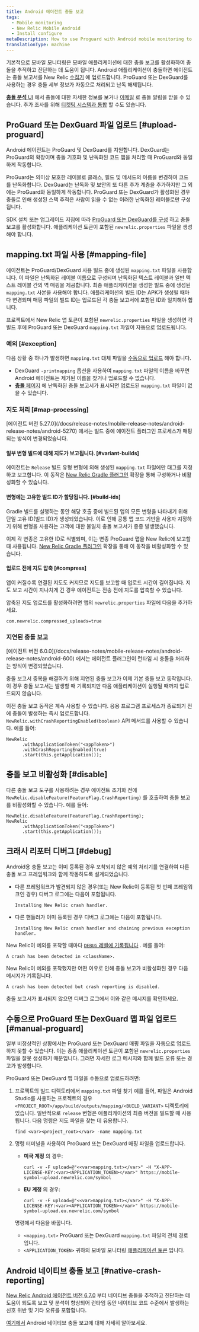 ```yaml
---
title: Android 에이전트 충돌 보고
tags:
  - Mobile monitoring
  - New Relic Mobile Android
  - Install configure
metaDescription: How to use Proguard with Android mobile monitoring to automatically process and de-obfuscate crash details.
translationType: machine
---
```


기본적으로 모바일 모니터링은 모바일 애플리케이션에 대한 충돌 보고를 활성화하여 충돌을 추적하고 진단하는 데 도움이 됩니다. Android 애플리케이션이 충돌하면 에이전트는 충돌 보고서를 New Relic [수집기](/docs/accounts-partnerships/education/getting-started-new-relic/glossary#collector) 에 업로드합니다. ProGuard 또는 DexGuard를 사용하는 경우 충돌 세부 정보가 자동으로 처리되고 난독 해제됩니다.

[**충돌 분석** UI](/docs/mobile-monitoring/mobile-monitoring-ui/crashes/crash-analysis-group-filter-your-crashes) 에서 충돌에 대한 자세한 정보를 보거나 [이메일](/docs/mobile-monitoring/mobile-monitoring-ui/crashes/receive-crash-notifications-email) 로 충돌 알림을 받을 수 있습니다. 추가 조사를 위해 [티켓팅 시스템과 통합](/docs/mobile-monitoring/mobile-monitoring-ui/crashes/file-tickets-mobile-app-crashes) 할 수도 있습니다.

## ProGuard 또는 DexGuard 파일 업로드 [#upload-proguard]

Android 에이전트는 ProGuard 및 DexGuard를 지원합니다. DexGuard는 ProGuard의 확장이며 충돌 기호화 및 난독화된 코드 맵을 처리할 때 ProGuard와 동일하게 작동합니다.

ProGuard는 의미상 모호한 레이블로 클래스, 필드 및 메서드의 이름을 변경하여 코드를 난독화합니다. DexGuard는 난독화 및 보안의 또 다른 추가 계층을 추가하지만 그 외에는 ProGuard와 동일하게 작동합니다. ProGuard 또는 DexGuard가 활성화된 경우 충돌로 인해 생성된 스택 추적은 사람이 읽을 수 없는 이러한 난독화된 레이블로만 구성됩니다.

SDK 설치 또는 업그레이드 지침에 따라 [ProGuard 또는 DexGuard를 구성](/docs/mobile-monitoring/new-relic-mobile-android/install-configure/configure-proguard-or-dexguard-android-apps) 하고 충돌 보고를 활성화합니다. 애플리케이션 토큰이 포함된 `newrelic.properties` 파일을 생성해야 합니다.

## mapping.txt 파일 사용 [#mapping-file]

에이전트는 ProGuard/DexGuard 사용 빌드 중에 생성된 `mapping.txt` 파일을 사용합니다. 이 파일은 난독화된 레이블 이름으로 구성되며 난독화된 텍스트 레이블과 일반 텍스트 레이블 간의 역 매핑을 제공합니다. 최종 애플리케이션을 생성한 빌드 중에 생성된 `mapping.txt` 사본을 사용해야 합니다. 애플리케이션의 빌드 ID는 APK가 생성될 때마다 변경되며 매핑 파일의 빌드 ID는 업로드된 각 충돌 보고서에 포함된 ID와 일치해야 합니다.

프로젝트에서 New Relic 앱 토큰이 포함된 `newrelic.properties` 파일을 생성하면 각 빌드 후에 ProGuard 또는 DexGuard `mapping.txt` 파일이 자동으로 업로드됩니다.

### 예외 [#exception]

다음 상황 중 하나가 발생하면 `mapping.txt` 대체 파일을 [수동으로 업로드](#manual-proguard) 해야 합니다.

* DexGuard `-printmapping` 옵션을 사용하여 `mapping.txt` 파일의 이름을 바꾸면 Android 에이전트는 제거된 이름을 찾거나 업로드할 수 없습니다.
* [**충돌** 페이지](/docs/mobile-monitoring/mobile-monitoring-ui/crashes/mobile-apps-crashes-dashboard) 에 난독화된 충돌 보고서가 표시되면 업로드된 `mapping.txt` 파일이 없을 수 있습니다.

### 지도 처리 [#map-processing]

<Callout variant="important">
  [에이전트 버전 5.27.0](/docs/release-notes/mobile-release-notes/android-release-notes/android-5270) 에서는 빌드 중에 에이전트 플러그인 프로세스가 매핑되는 방식이 변경되었습니다.
</Callout>

#### 일부 변형 빌드에 대해 지도가 보고됩니다. [#variant-builds]

에이전트는 `Release` 빌드 유형 변형에 의해 생성된 `mapping.txt` 파일에만 태그를 지정하고 보고합니다. 이 동작은 [New Relic Gradle 플러그인](/docs/mobile-monitoring/new-relic-mobile-android/install-configure/configure-agent-gradle-plugin-extension) 확장을 통해 구성하거나 비활성화할 수 있습니다.

#### 변형에는 고유한 빌드 ID가 할당됩니다. [#build-ids]

Gradle 빌드를 실행하는 동안 해당 호출 중에 빌드된 앱의 모든 변형을 나타내기 위해 단일 고유 ID(빌드 ID)가 생성되었습니다. 이로 인해 공통 앱 코드 기반을 사용자 지정하기 위해 변형을 사용하는 고객에 대한 불일치 충돌 보고서가 종종 발생했습니다.

이제 각 변종은 고유한 ID로 식별되며, 이는 변종 ProGuard 맵을 New Relic에 보고할 때 사용됩니다. [New Relic Gradle 플러그인](/docs/mobile-monitoring/new-relic-mobile-android/install-configure/configure-agent-gradle-plugin-extension) 확장을 통해 이 동작을 비활성화할 수 있습니다.

#### 업로드 전에 지도 압축 [#compress]

앱이 커질수록 연결된 지도도 커지므로 지도를 보고할 때 업로드 시간이 길어집니다. 지도 보고 시간이 지나치게 긴 경우 에이전트는 전송 전에 지도를 압축할 수 있습니다.

압축된 지도 업로드를 활성화하려면 앱의 `newrelic.properties` 파일에 다음을 추가하세요.

```
com.newrelic.compressed_uploads=true
```

### 지연된 충돌 보고

<Callout variant="important">
  [에이전트 버전 6.0.0](/docs/release-notes/mobile-release-notes/android-release-notes/android-600) 에서는 에이전트 플러그인이 런타임 시 충돌을 처리하는 방식이 변경되었습니다.
</Callout>

충돌 보고서 중복을 해결하기 위해 지연된 충돌 보고가 이제 기본 충돌 보고 동작입니다. 이 경우 충돌 보고서는 발생할 때 기록되지만 다음 애플리케이션이 실행될 때까지 업로드되지 않습니다.

이전 충돌 보고 동작은 계속 사용할 수 있습니다. 응용 프로그램 프로세스가 종료되기 전에 충돌이 발생하는 즉시 업로드합니다. `NewRelic.withCrashReportingEnabled(boolean)` API 메서드를 사용할 수 있습니다. 예를 들어:

```
NewRelic
      .withApplicationToken("<appToken>")
      .withCrashReportingEnabled(true)
      .start(this.getApplication());
```

## 충돌 보고 비활성화 [#disable]

다른 충돌 보고 도구를 사용하려는 경우 에이전트 초기화 전에 `NewRelic.disableFeature(FeatureFlag.CrashReporting)` 를 호출하여 충돌 보고를 비활성화할 수 있습니다. 예를 들어:

```
NewRelic.disableFeature(FeatureFlag.CrashReporting);
NewRelic
      .withApplicationToken("<appToken>")
      .start(this.getApplication());
```

## 크래시 리포터 디버그 [#debug]

Android용 충돌 보고는 이미 등록된 경우 포착되지 않은 예외 처리기를 연결하여 다른 충돌 보고 프레임워크와 함께 작동하도록 설계되었습니다.

* 다른 프레임워크가 발견되지 않은 경우(또는 New Relic이 등록된 첫 번째 프레임워크인 경우) 디버그 로그에는 다음이 포함됩니다.

  ```
  Installing New Relic crash handler.
  ```

* 다른 핸들러가 이미 등록된 경우 디버그 로그에는 다음이 포함됩니다.

  ```
  Installing New Relic crash handler and chaining previous exception handler.
  ```

New Relic이 예외를 포착할 때마다 [`DEBUG` 레벨에 기록됩니다](/docs/mobile-monitoring/new-relic-mobile-android/api-guides/android-agent-configuration-feature-flags#logging) . 예를 들어:

```
A crash has been detected in <className>.
```

New Relic이 예외를 포착했지만 어떤 이유로 인해 충돌 보고가 비활성화된 경우 다음 메시지가 기록됩니다.

```
A crash has been detected but crash reporting is disabled.
```

충돌 보고서가 표시되지 않으면 디버그 로그에서 이와 같은 메시지를 확인하세요.

## 수동으로 ProGuard 또는 DexGuard 맵 파일 업로드 [#manual-proguard]

일부 비정상적인 상황에서는 ProGuard 또는 DexGuard 매핑 파일을 자동으로 업로드하지 못할 수 있습니다. 이는 종종 애플리케이션 토큰이 포함된 `newrelic.properties` 파일을 잘못 생성하기 때문입니다. 그러면 자세한 로그 메시지와 함께 빌드 오류 또는 경고가 발생합니다.

ProGuard 또는 DexGuard 맵 파일을 수동으로 업로드하려면:

1. 프로젝트의 빌드 디렉토리에서 `mapping.txt` 파일 찾기 예를 들어, 파일은 Android Studio를 사용하는 프로젝트의 경우 `<PROJECT_ROOT>/app/build/outputs/mapping/<BUILD_VARIANT>` 디렉토리에 있습니다. 일반적으로 `release` 변형은 애플리케이션의 최종 버전을 빌드할 때 사용됩니다. 다음 명령은 지도 파일을 찾는 데 유용합니다.

   ```
   find <var><project_root></var> -name mapping.txt
   ```

2. 명령 터미널을 사용하여 ProGuard 또는 DexGuard 매핑 파일을 업로드합니다.

   * **미국 계정** 의 경우:

     ```
     curl -v -F upload=@"<<var>mapping.txt></var>" -H "X-APP-LICENSE-KEY:<var><APPLICATION_TOKEN></var>" https://mobile-symbol-upload.newrelic.com/symbol
     ```

   * **EU 계정** 의 경우:

     ```
     curl -v -F upload=@"<<var>mapping.txt></var>" -H "X-APP-LICENSE-KEY:<var><APPLICATION_TOKEN></var>" https://mobile-symbol-upload.eu.newrelic.com/symbol
     ```

   명령에서 다음을 바꿉니다.

   * `<mapping.txt>` ProGuard 또는 DexGuard `mapping.txt` 파일의 전체 경로입니다.
   * `<APPLICATION_TOKEN>` 귀하의 모바일 모니터링 [애플리케이션 토큰](/docs/mobile-monitoring/new-relic-mobile/maintenance/viewing-your-application-token) 입니다.

## Android 네이티브 충돌 보고 [#native-crash-reporting]

[New Relic Android 에이전트 버전 6.7.0](https://docs.newrelic.com/docs/release-notes/mobile-release-notes/android-release-notes/android-670) 부터 네이티브 충돌을 추적하고 진단하는 데 도움이 되도록 보고 및 분석이 향상되어 런타임 동안 네이티브 코드 수준에서 발생하는 신호 위반 및 기타 오류를 포함합니다.

[여기에서](/docs/mobile-monitoring/new-relic-mobile-android/install-configure/android-agent-native-crash-reporting) Android 네이티브 충돌 보고에 대해 자세히 알아보세요.